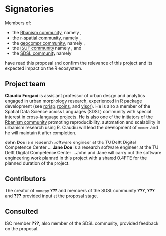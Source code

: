 # Signatories
<!--
This section provides the ISC with a view of the support received from
the community for a proposal. Acceptance isn't predicated on
popularity but community acceptance is important. Willingness to
accept outside input is also a good marker for project delivery.

An optional section would be for R-Core signatories where changes to R
are proposed.
-->

Members of:

- the [Rbanism community](https://rbanism.org/), namely ,
- the [r-spatial community](https://r-spatial.org/), namely ,
- the [geocompr community](https://r.geocompx.org/), namely ,
- the [ISUF community]() namely , and 
- the [SDSL community](https://spatial-data-science.github.io/) namely  

have read this proposal and confirm the relevance of this project and its expected impact on the R ecosystem.

## Project team
<!--
Who are the people responsible for actually delivering the project if
the proposal gets accepted and are already signed up and rearing to
go? Briefly describe all participants and the skills they will bring
to the project.
-->

**Claudiu Forgaci** is assistant professor of urban design and analytics engaged in urban morphology research, experienced in R package development (see [rcrisp](https://github.com/CityRiverSpaces/rcrisp), [rcoins](https://github.com/CityRiverSpaces/rcoins), and [visor](https://github.com/CityRiverSpaces/visor)). He is also a member of the Spatial Data Science across Languages (SDSL) community with special interest in cross-language projects. He is also one of the initiators of the [Rbanism community](https://rbanism.org/) promoting reproducibility, automation and scalability in urbanism research using R. Claudiu will lead the development of `momer` and he will maintain it after completion.

**John Doe** is a research software engineer at the TU Delft Digital Competence Center ... **Jane Doe** is a research software engineer at the TU Delft Digital Competence Center ...John and Jane will carry out the software engineering work planned in this project with a shared 0.4FTE for the planned duration of the project.

## Contributors
<!--
Who are the people who have actively helped with this proposal but
won't necessarily be on the core project team later?
-->

The creator of `momepy` **???** and members of the SDSL community **???**, **???** and **???** provided input at the proposal stage. <!--TODO specify content of active help-->

## Consulted
<!--
Who has been given the opportunity to provide feedback on the
proposal? This should include any R Consortium & ISC members who the
proposal has been discussed with.
-->

ISC member **???**<!--**Josiah Parry**--><!--TODO to be contacted-->, also member of the SDSL community, provided feedback on the proposal. <!--TODO specify content of feedback-->


